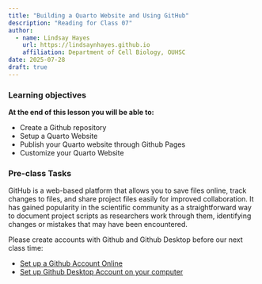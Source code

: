 ```yaml
---
title: "Building a Quarto Website and Using GitHub"
description: "Reading for Class 07"
author: 
  - name: Lindsay Hayes
    url: https://lindsaynhayes.github.io
    affiliation: Department of Cell Biology, OUHSC
date: 2025-07-28
draft: true
---
```


::: callout-note
### Learning objectives

**At the end of this lesson you will be able to:**

- Create a Github repository 
- Setup a Quarto Website
- Publish your Quarto website through Github Pages
- Customize your Quarto Website
:::

### Pre-class Tasks

GitHub is a web-based platform that allows you to save files online, track changes to files, and share project files easily for improved collaboration. It has gained popularity in the scientific community as a straightforward way to document project scripts as researchers work through them, identifying changes or mistakes that may have been encountered.

Please create accounts with Github and Github Desktop before our next class time:

- [Set up a Github Account Online](https://docs.github.com/en/get-started/start-your-journey/creating-an-account-on-github)
- [Set up Github Desktop Account on your computer](https://docs.github.com/en/desktop/installing-and-authenticating-to-github-desktop/installing-github-desktop)
